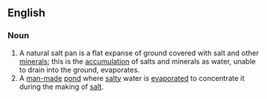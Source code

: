 ==English==

===Noun===
{{en-noun|sg=[[salt]] [[pan]]}}
{{wikipedia}}

#A natural salt pan is a flat expanse of ground covered with salt and other [[mineral]]s; this is the [[accumulation]] of salts and minerals as water, unable to drain into the ground, evaporates.
#A [[man-made]] [[pond]] where [[salty]] water is [[evaporate]]d to concentrate it during the making of [[salt]].